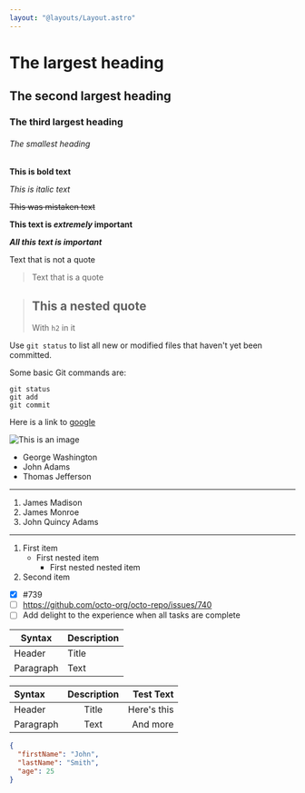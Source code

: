 ---
layout: "@layouts/Layout.astro"
---

# The largest heading

## The second largest heading

### The third largest heading

###### The smallest heading

**This is bold text**

_This is italic text_

~~This was mistaken text~~

**This text is _extremely_ important**

**_All this text is important_**

Text that is not a quote

> Text that is a quote

> ## This a nested quote
>
> With `h2` in it

Use `git status` to list all new or modified files that haven't yet been committed.

Some basic Git commands are:

```
git status
git add
git commit
```

Here is a link to [google](https://www.google.com/)

![This is an image](https://images.unsplash.com/photo-1592564630984-7410f94db184?ixlib=rb-1.2.1&ixid=MnwxMjA3fDB8MHxwaG90by1wYWdlfHx8fGVufDB8fHx8&auto=format&fit=crop&w=1146&q=80)

- George Washington
- John Adams
- Thomas Jefferson

---

1. James Madison
2. James Monroe
3. John Quincy Adams

---

1. First item
   - First nested item
     - First nested nested item
2. Second item

- [x] #739
- [ ] https://github.com/octo-org/octo-repo/issues/740
- [ ] Add delight to the experience when all tasks are complete

| Syntax    | Description |
| --------- | ----------- |
| Header    | Title       |
| Paragraph | Text        |

| Syntax    | Description |   Test Text |
| :-------- | :---------: | ----------: |
| Header    |    Title    | Here's this |
| Paragraph |    Text     |    And more |

```json
{
  "firstName": "John",
  "lastName": "Smith",
  "age": 25
}
```
